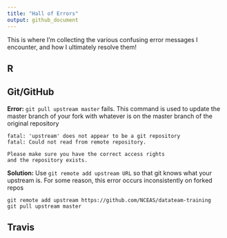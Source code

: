```yaml
---
title: "Hall of Errors"
output: github_document
---
```


This is where I'm collecting the various confusing error messages I encounter, and how I ultimately resolve them!

## R

## Git/GitHub

**Error:** `git pull upstream master` fails. This command is used to update the master branch of your fork with whatever is on the master branch of the original repository

```
fatal: 'upstream' does not appear to be a git repository
fatal: Could not read from remote repository.

Please make sure you have the correct access rights
and the repository exists.
```

**Solution:** Use `git remote add upstream URL` so that git knows what your upstream is. For some reason, this error occurs inconsistently on forked repos

```
git remote add upstream https://github.com/NCEAS/datateam-training
git pull upstream master
```

## Travis